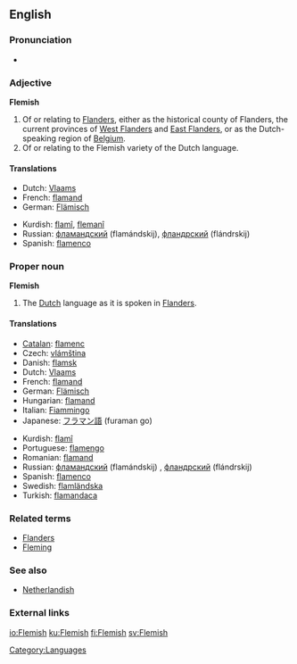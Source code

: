 {{wikipedia|dab=Flemish}}
==English==

===Pronunciation===
*{{audio|en-us-Flemish.ogg|Audio (US)}}

===Adjective===
'''Flemish'''

# Of or relating to [[Flanders]], either as the historical county of Flanders, the current provinces of [[West Flanders]] and [[East Flanders]], or as the Dutch-speaking region of [[Belgium]].
# Of or relating to the Flemish variety of the Dutch language.

====Translations====
{{top}}
*Dutch: [[Vlaams]]
*French: [[flamand]]
*German: [[Flämisch]]
{{mid}}
*Kurdish: [[flamî]], [[flemanî]]
*Russian: [[фламандский]] (flamándskij), [[фландрский]] (flándrskij)
*Spanish: [[flamenco]] {{m}}
{{bottom}}

===Proper noun===
'''Flemish'''

# The [[Dutch]] language as it is spoken in [[Flanders]].

====Translations====
{{top}}
*[[Catalan]]: [[flamenc]]
*Czech: [[vlámština]] {{f}}
*Danish: [[flamsk]]
*Dutch: [[Vlaams]] {{n}}
*French: [[flamand]] {{m}}
*German: [[Flämisch]] {{n}}
*Hungarian: [[flamand]]
*Italian: [[Fiammingo]] {{m}}
*Japanese: [[フラマン語]] (furaman go)
{{mid}}
*Kurdish: [[flamî]] {{f}}
*Portuguese: [[flamengo]] {{m}}
*Romanian: [[flamand]] {{m}}
*Russian: [[фламандский]] (flamándskij) {{m}}, [[фландрский]] (flándrskij) {{m}}
*Spanish: [[flamenco]] {{m}}
*Swedish: [[flamländska]]
*Turkish: [[flamandaca]]
{{bottom}}

===Related terms===
*[[Flanders]]
*[[Fleming]]

===See also===
* [[Netherlandish]]

===External links===
{{ethnologue|code=nld}}
{{ethnologue|lang=Vlaams|code=vls}}

[[Category:Languages]]

[[io:Flemish]]
[[ku:Flemish]]
[[fi:Flemish]]
[[sv:Flemish]]